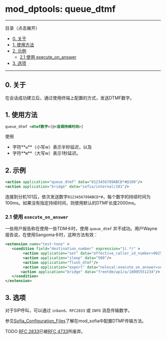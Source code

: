 # mod_dptools: queue_dtmf

---

目录（点击展开）

* [0. 关于](#0-关于)
* [1. 使用方法](#1-使用方法)
* [2. 示例](#2-示例)  
   * [2.1 使用 execute_on_answer](#21-使用-execute_on_answer)
* [3. 选项](#3-选项)

---

## 0. 关于

在会话成功建立后，通过使用终端上配置的方式，发送DTMF数字。

## 1. 使用方法

```xml
queue_dtmf <dtmf数字>[@<音调持续时间>]
```

使用

* 字符**`w`**（小写w）表示半秒延迟，以及
* 字符**`W`**（大写w）表示1秒延迟。

## 2. 示例

```xml
<action application="queue_dtmf" data="0123456789ABCD*#@100"/>
<action application="bridge" data="sofia/internal/101"/>
```

连接到分机101后，依次发送数字`0123456789ABCD*#`，每个数字的持续时间为100ms。如果没有指定持续时间，则使用默认的DTMF长度2000ms。

### 2.1 使用 `execute_on_answer`

一些用户报告称在使用一些TDM卡时，使用 `queue_dtmf` 并不成功。用户Wayne报告说，在使用Sangoma卡时，这种方法有效：

```xml
<extension name="test-tone" >
   <condition field="destination_number" expression="1(.*)" >
        <action application="set" data="effective_caller_id_number=9025556747"/>
        <action application="sleep" data="500"/>
        <action application="flush_dtmf"/>
        <action application="export" data="nolocal:execute_on_answer=send_dtmf W$1#@500" />
       <action application="bridge" data="freetdm/wp1/a/18005551234"/>
   </condition>
</extension>
```

## 3. 选项

对于SIP呼叫，可以通过 `inband`、`RFC2833` 或 `INFO` 消息传输数字。

参见[Sofia\_Configuration\_Files](https://wiki.freeswitch.org/wiki/Sofia%5FConfiguration%5FFiles "Sofia Configuration Files")了解在mod\_sofia中配置DTMF传输方法。 

TODO [RFC 2833](https://tools.ietf.org/html/rfc2833)已被[RFC 4733](https://tools.ietf.org/html/rfc4733)所废弃。